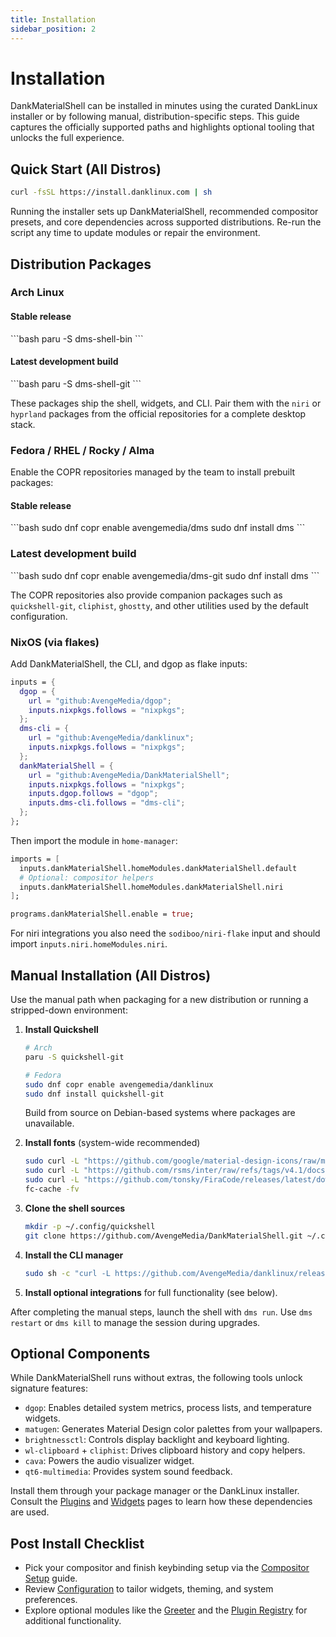 ```yaml
---
title: Installation
sidebar_position: 2
---
```


# Installation

DankMaterialShell can be installed in minutes using the curated DankLinux installer or by following manual, distribution-specific steps. This guide captures the officially supported paths and highlights optional tooling that unlocks the full experience.

## Quick Start (All Distros)

```bash
curl -fsSL https://install.danklinux.com | sh
```

Running the installer sets up DankMaterialShell, recommended compositor presets, and core dependencies across supported distributions. Re-run the script any time to update modules or repair the environment.

## Distribution Packages

### Arch Linux

<h4>Stable release</h4>
```bash
paru -S dms-shell-bin
```
<h4>Latest development build</h4>
```bash
paru -S dms-shell-git
```

These packages ship the shell, widgets, and CLI. Pair them with the `niri` or `hyprland` packages from the official repositories for a complete desktop stack.

### Fedora / RHEL / Rocky / Alma

Enable the COPR repositories managed by the team to install prebuilt packages:


<h4>Stable release</h4>
```bash
sudo dnf copr enable avengemedia/dms
sudo dnf install dms
```

<h3>Latest development build</h3>
```bash
sudo dnf copr enable avengemedia/dms-git
sudo dnf install dms
```

The COPR repositories also provide companion packages such as `quickshell-git`, `cliphist`, `ghostty`, and other utilities used by the default configuration.

### NixOS (via flakes)

Add DankMaterialShell, the CLI, and dgop as flake inputs:

```nix
inputs = {
  dgop = {
    url = "github:AvengeMedia/dgop";
    inputs.nixpkgs.follows = "nixpkgs";
  };
  dms-cli = {
    url = "github:AvengeMedia/danklinux";
    inputs.nixpkgs.follows = "nixpkgs";
  };
  dankMaterialShell = {
    url = "github:AvengeMedia/DankMaterialShell";
    inputs.nixpkgs.follows = "nixpkgs";
    inputs.dgop.follows = "dgop";
    inputs.dms-cli.follows = "dms-cli";
  };
};
```

Then import the module in `home-manager`:

```nix
imports = [
  inputs.dankMaterialShell.homeModules.dankMaterialShell.default
  # Optional: compositor helpers
  inputs.dankMaterialShell.homeModules.dankMaterialShell.niri
];

programs.dankMaterialShell.enable = true;
```

For niri integrations you also need the `sodiboo/niri-flake` input and should import `inputs.niri.homeModules.niri`.

## Manual Installation (All Distros)

Use the manual path when packaging for a new distribution or running a stripped-down environment:

1. **Install Quickshell**
   ```bash
   # Arch
   paru -S quickshell-git

   # Fedora
   sudo dnf copr enable avengemedia/danklinux
   sudo dnf install quickshell-git
   ```
   Build from source on Debian-based systems where packages are unavailable.

2. **Install fonts** (system-wide recommended)
   ```bash
   sudo curl -L "https://github.com/google/material-design-icons/raw/master/variablefont/MaterialSymbolsRounded%5BFILL%2CGRAD%2Copsz%2Cwght%5D.ttf" -o /usr/share/fonts/MaterialSymbolsRounded.ttf
   sudo curl -L "https://github.com/rsms/inter/raw/refs/tags/v4.1/docs/font-files/InterVariable.ttf" -o /usr/share/fonts/InterVariable.ttf
   sudo curl -L "https://github.com/tonsky/FiraCode/releases/latest/download/FiraCode-Regular.ttf" -o /usr/share/fonts/FiraCode-Regular.ttf
   fc-cache -fv
   ```

3. **Clone the shell sources**
   ```bash
   mkdir -p ~/.config/quickshell
   git clone https://github.com/AvengeMedia/DankMaterialShell.git ~/.config/quickshell/dms
   ```

4. **Install the CLI manager**
   ```bash
   sudo sh -c "curl -L https://github.com/AvengeMedia/danklinux/releases/latest/download/dms-$(uname -m | sed 's/x86_64/amd64/;s/aarch64/arm64/').gz | gunzip | tee /usr/local/bin/dms > /dev/null && chmod +x /usr/local/bin/dms"
   ```

5. **Install optional integrations** for full functionality (see below).

After completing the manual steps, launch the shell with `dms run`. Use `dms restart` or `dms kill` to manage the session during upgrades.

## Optional Components

While DankMaterialShell runs without extras, the following tools unlock signature features:

- `dgop`: Enables detailed system metrics, process lists, and temperature widgets.
- `matugen`: Generates Material Design color palettes from your wallpapers.
- `brightnessctl`: Controls display backlight and keyboard lighting.
- `wl-clipboard` + `cliphist`: Drives clipboard history and copy helpers.
- `cava`: Powers the audio visualizer widget.
- `qt6-multimedia`: Provides system sound feedback.

Install them through your package manager or the DankLinux installer. Consult the [Plugins](/docs/dankmaterialshell/plugins) and [Widgets](#) pages to learn how these dependencies are used.

## Post Install Checklist

- Pick your compositor and finish keybinding setup via the [Compositor Setup](/docs/dankmaterialshell/compositors) guide.
- Review [Configuration](/docs/dankmaterialshell/configuration) to tailor widgets, theming, and system preferences.
- Explore optional modules like the [Greeter](/docs/dankmaterialshell/greeter) and the [Plugin Registry](https://plugins.danklinux.com/) for additional functionality.
